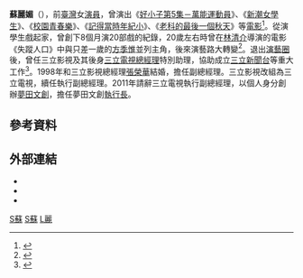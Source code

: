 {{Infobox person
| name          = 蘇麗媚
| image         = 
| alt           = 
| caption       = 
| birth_name    = 
| birth_date    = {{Bya|1966|||df=yes}}
| birth_place   = {{TWN}}
| death_date    = 
| death_place   = 
| nationality   = {{ROC}}
| other_names   = 
| occupation    = [[夢田文創|夢田文創]][[執行長|執行長]]
| years_active  = 
| known_for     = 
| notable_works = 
| spouse        = [[張榮華|張榮華]]（1998年結婚）
}}
'''蘇麗媚'''（{{bd|1966年}}），前[[臺灣|臺灣]]女[[演員|演員]]，曾演出《[[好小子第5集－萬能運動員|好小子第5集－萬能運動員]]》、《[[新潮女學生|新潮女學生]]》、《[[校園青春樂|校園青春樂]]》、《[[記得當時年紀小|記得當時年紀小]]》、《[[老科的最後一個秋天|老科的最後一個秋天]]》等[[電影|電影]]<ref>{{Cite web |url=https://taiwancinema.bamid.gov.tw/Staff/StaffContent/?ContentUrl=44672 |title= 蘇麗媚 |work=台灣電影網|access-date= }}</ref>。從演學生戲起家，曾創下8個月演20部戲的紀錄，20歲左右時曾在[[林清介|林清介]]導演的電影《失蹤人口》中與只差一歲的[[方季惟|方季惟]]並列主角，後來演藝路大轉變<ref>{{Cite web |url=http://www.chinatimes.com/realtimenews/20170226000014-260404 |title=蘇麗媚方季惟當紅時 不想承認的事|work=中時新聞網|date=2017-02-26|access-date=2017-02-26 |archive-date=2018-09-22 |archive-url=https://web.archive.org/web/20180922235000/http://www.chinatimes.com/realtimenews/20170226000014-260404 |dead-url=no }}</ref>。退出[[演藝圈|演藝圈]]後，曾任三立影視及其後身[[三立電視|三立電視]][[總經理|總經理]]特別助理，協助成立[[三立新聞台|三立新聞台]]等重大工作<ref>{{Cite web |url=http://www.gvm.com.tw/Boardcontent_10463.html |title=蘇麗媚 改寫遊戲規則 |work=遠見雜誌|date=2005-01-27|access-date=2016-10-04 |archive-date=2017-10-22 |archive-url=https://web.archive.org/web/20171022032616/https://www.gvm.com.tw/Boardcontent_10463.html |dead-url=no }}</ref>。1998年和三立影視總經理[[張榮華|張榮華]]結婚，擔任副總經理。三立影視改組為三立電視，續任執行副總經理。2011年請辭三立電視執行副總經理，以個人身分創辦[[夢田文創|夢田文創]]，擔任夢田文創[[執行長|執行長]]。

==參考資料==
{{reflist}}

==外部連結==
* {{imdb name|2076745}}
* {{hkmdb name|36529}}
* {{Taiwancinema people|44672}}

{{TW-enter-bio-stub}}
[[Category:三立電視|S蘇]]
[[Category:台灣電影女演員|S蘇]]
[[Category:蘇姓|L麗]]